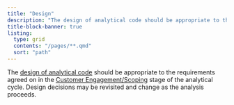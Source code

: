 ```yaml
---
title: "Design"
description: "The design of analytical code should be appropriate to the requirements at hand"
title-block-banner: true
listing:
  type: grid
  contents: "/pages/**.qmd"
  sort: "path"
---
```


The [design of analytical code][design] should be appropriate to the requirements agreed on in the [Customer Engagement/Scoping][scoping] stage of the analytical cycle. Design decisions may be revisited and change as the analysis proceeds.

[design]: https://nhsbsa-data-analytics.github.io/nhsbsa-quality-analysis-playbook/guidance/02-analytical-cycle/pages/04-analysis-design.html
[scoping]: https://nhsbsa-data-analytics.github.io/nhsbsa-quality-analysis-playbook/guidance/02-analytical-cycle/pages/03-customer-engagement.html
